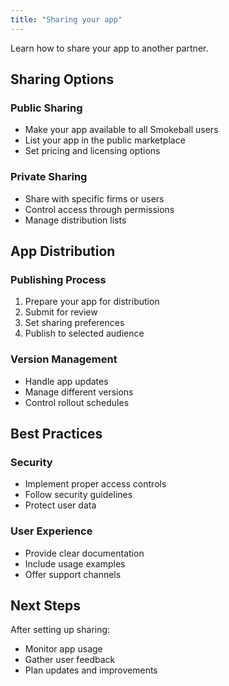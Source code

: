 ```yaml
---
title: "Sharing your app"
---
```


Learn how to share your app to another partner.

## Sharing Options

### Public Sharing
- Make your app available to all Smokeball users
- List your app in the public marketplace
- Set pricing and licensing options

### Private Sharing
- Share with specific firms or users
- Control access through permissions
- Manage distribution lists

## App Distribution

### Publishing Process
1. Prepare your app for distribution
2. Submit for review
3. Set sharing preferences
4. Publish to selected audience

### Version Management
- Handle app updates
- Manage different versions
- Control rollout schedules

## Best Practices

### Security
- Implement proper access controls
- Follow security guidelines
- Protect user data

### User Experience
- Provide clear documentation
- Include usage examples
- Offer support channels

## Next Steps

After setting up sharing:
- Monitor app usage
- Gather user feedback
- Plan updates and improvements 